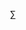 $$\sum$$

<amp-img
  src="https://amp.dev/static/inline-examples/images/mountains.webp?width=1750&hash=3ba88bf02bbdf1063bfdefa84c1955060b3a5fa6"
  width="550"
  height="368"
/>
